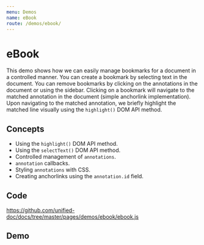 ```yaml
---
menu: Demos
name: eBook
route: /demos/ebook/
---
```



# eBook

This demo shows how we can easily manage bookmarks for a document in a controlled manner.  You can create a bookmark by selecting text in the document.  You can remove bookmarks by clicking on the annotations in the document or using the sidebar.  Clicking on a bookmark will navigate to the matched annotation in the document (simple anchorlink implementation).  Upon navigating to the matched annotation, we briefly highlight the matched line visually using the `highlight()` DOM API method.

## Concepts
- Using the `highlight()` DOM API method.
- Using the `selectText()` DOM API method.
- Controlled management of `annotations`.
- `annotation` callbacks.
- Styling `annotations` with CSS.
- Creating anchorlinks using the `annotation.id` field.

## Code
https://github.com/unified-doc/docs/tree/master/pages/demos/ebook/ebook.js

## Demo
<Ebook />
